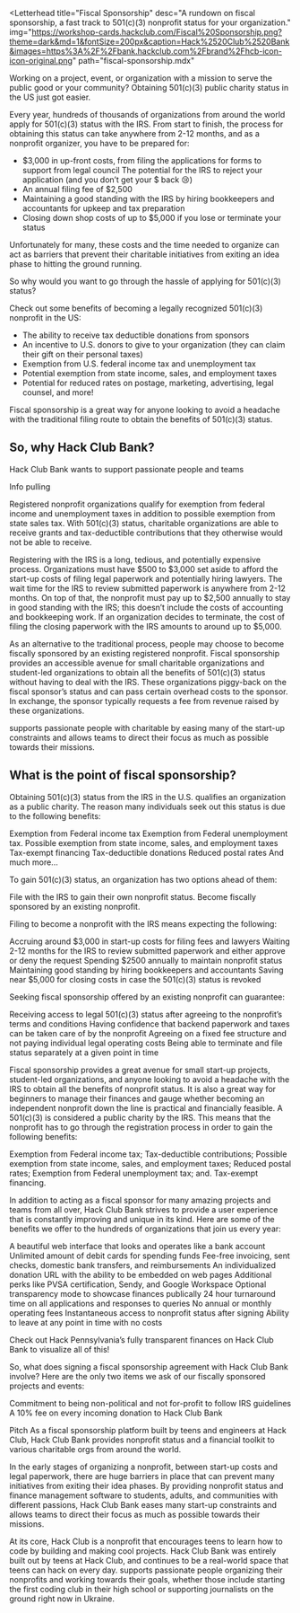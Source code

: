 
<Letterhead
  title="Fiscal Sponsorship"
  desc="A rundown on fiscal sponsorship, a fast track to 501(c)(3) nonprofit status for your organization."
  img="https://workshop-cards.hackclub.com/Fiscal%20Sponsorship.png?theme=dark&md=1&fontSize=200px&caption=Hack%2520Club%2520Bank&images=https%3A%2F%2Fbank.hackclub.com%2Fbrand%2Fhcb-icon-icon-original.png"
  path="fiscal-sponsorship.mdx"
>

Working on a project, event, or organization with a mission to serve the public good or your community? Obtaining 501(c)(3) public charity status in the US just got easier.

Every year, hundreds of thousands of organizations from around the world apply for 501(c)(3) status with the IRS. From start to finish, the process for obtaining this status can take anywhere from 2-12 months, and as a nonprofit organizer, you have to be prepared for:

- $3,000 in up-front costs, from filing the applications for forms to support from legal council
  The potential for the IRS to reject your application (and you don’t get your $ back 😢)
- An annual filing fee of $2,500
- Maintaining a good standing with the IRS by hiring bookkeepers and accountants for upkeep and tax preparation
- Closing down shop costs of up to $5,000 if you lose or terminate your status

Unfortunately for many, these costs and the time needed to organize can act as barriers that prevent their charitable initiatives from exiting an idea phase to hitting the ground running.

So why would you want to go through the hassle of applying for 501(c)(3) status?

Check out some benefits of becoming a legally recognized 501(c)(3) nonprofit in the US:

- The ability to receive tax deductible donations from sponsors
- An incentive to U.S. donors to give to your organization (they can claim their gift on their personal taxes)
- Exemption from U.S. federal income tax and unemployment tax
- Potential exemption from state income, sales, and employment taxes
- Potential for reduced rates on postage, marketing, advertising, legal counsel, and more!

Fiscal sponsorship is a great way for anyone looking to avoid a headache with the traditional filing route to obtain the benefits of 501(c)(3) status.

## So, why Hack Club Bank?

Hack Club Bank wants to support passionate people and teams

Info pulling

Registered nonprofit organizations qualify for exemption from federal income and unemployment taxes in addition to possible exemption from state sales tax. With 501(c)(3) status, charitable organizations are able to receive grants and tax-deductible contributions that they otherwise would not be able to receive.

Registering with the IRS is a long, tedious, and potentially expensive process. Organizations must have $500 to $3,000 set aside to afford the start-up costs of filing legal paperwork and potentially hiring lawyers. The wait time for the IRS to review submitted paperwork is anywhere from 2-12 months. On top of that, the nonprofit must pay up to $2,500 annually to stay in good standing with the IRS; this doesn’t include the costs of accounting and bookkeeping work. If an organization decides to terminate, the cost of filing the closing paperwork with the IRS amounts to around up to $5,000.

As an alternative to the traditional process, people may choose to become fiscally sponsored by an existing registered nonprofit. Fiscal sponsorship provides an accessible avenue for small charitable organizations and student-led organizations to obtain all the benefits of 501(c)(3) status without having to deal with the IRS. These organizations piggy-back on the fiscal sponsor’s status and can pass certain overhead costs to the sponsor. In exchange, the sponsor typically requests a fee from revenue raised by these organizations.

supports passionate people with charitable by easing many of the start-up constraints and allows teams to direct their focus as much as possible towards their missions.

## What is the point of fiscal sponsorship?

Obtaining 501(c)(3) status from the IRS in the U.S. qualifies an organization as a public charity. The reason many individuals seek out this status is due to the following benefits:

Exemption from Federal income tax
Exemption from Federal unemployment tax.
Possible exemption from state income, sales, and employment taxes
Tax-exempt financing
Tax-deductible donations
Reduced postal rates
And much more...

To gain 501(c)(3) status, an organization has two options ahead of them:

File with the IRS to gain their own nonprofit status.
Become fiscally sponsored by an existing nonprofit.

Filing to become a nonprofit with the IRS means expecting the following:

Accruing around $3,000 in start-up costs for filing fees and lawyers
Waiting 2-12 months for the IRS to review submitted paperwork and either approve or deny the request
Spending $2500 annually to maintain nonprofit status
Maintaining good standing by hiring bookkeepers and accountants
Saving near $5,000 for closing costs in case the 501(c)(3) status is revoked

Seeking fiscal sponsorship offered by an existing nonprofit can guarantee:

Receiving access to legal 501(c)(3) status after agreeing to the nonprofit’s terms and conditions
Having confidence that backend paperwork and taxes can be taken care of by the nonprofit
Agreeing on a fixed fee structure and not paying individual legal operating costs
Being able to terminate and file status separately at a given point in time

Fiscal sponsorship provides a great avenue for small start-up projects, student-led organizations, and anyone looking to avoid a headache with the IRS to obtain all the benefits of nonprofit status. It is also a great way for beginners to manage their finances and gauge whether becoming an independent nonprofit down the line is practical and financially feasible.
A 501(c)(3) is considered a public charity by the IRS. This means that the nonprofit has to go through the registration process in order to gain the following benefits:

Exemption from Federal income tax;
Tax-deductible contributions;
Possible exemption from state income, sales, and employment taxes;
Reduced postal rates;
Exemption from Federal unemployment tax; and.
Tax-exempt financing.

In addition to acting as a fiscal sponsor for many amazing projects and teams from all over, Hack Club Bank strives to provide a user experience that is constantly improving and unique in its kind. Here are some of the benefits we offer to the hundreds of organizations that join us every year:

A beautiful web interface that looks and operates like a bank account
Unlimited amount of debit cards for spending funds
Fee-free invoicing, sent checks, domestic bank transfers, and reimbursements
An individualized donation URL with the ability to be embedded on web pages
Additional perks like PVSA certification, Sendy, and Google Workspace
Optional transparency mode to showcase finances publically
24 hour turnaround time on all applications and responses to queries
No annual or monthly operating fees
Instantaneous access to nonprofit status after signing
Ability to leave at any point in time with no costs

Check out Hack Pennsylvania’s fully transparent finances on Hack Club Bank to visualize all of this!

So, what does signing a fiscal sponsorship agreement with Hack Club Bank involve? Here are the only two items we ask of our fiscally sponsored projects and events:

Commitment to being non-political and not for-profit to follow IRS guidelines
A 10% fee on every incoming donation to Hack Club Bank

Pitch
As a fiscal sponsorship platform built by teens and engineers at Hack Club, Hack Club Bank provides nonprofit status and a financial toolkit to various charitable orgs from around the world.

In the early stages of organizing a nonprofit, between start-up costs and legal paperwork, there are huge barriers in place that can prevent many initiatives from exiting their idea phases. By providing nonprofit status and finance management software to students, adults, and communities with different passions, Hack Club Bank eases many start-up constraints and allows teams to direct their focus as much as possible towards their missions.

At its core, Hack Club is a nonprofit that encourages teens to learn how to code by building and making cool projects. Hack Club Bank was entirely built out by teens at Hack Club, and continues to be a real-world space that teens can hack on every day.
supports passionate people organizing their nonprofits and working towards their goals, whether those include starting the first coding club in their high school or supporting journalists on the ground right now in Ukraine.

</Letterhead>
